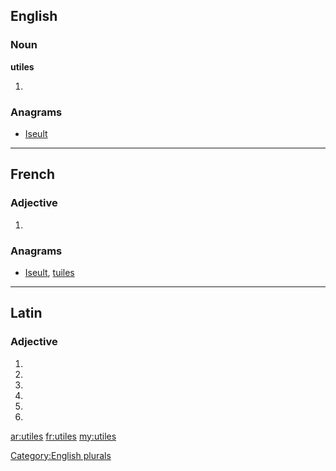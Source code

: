 ==English==

===Noun===
'''utiles'''

# {{plural of|[[utile]]}}

===Anagrams===
* [[Iseult#English|Iseult]]

[[Category:English plurals]]

----

==French==

===Adjective===
{{fr-adj-form}} {{p}}

# {{form of| plural|utile|lang=French}}

===Anagrams===
* [[Iseult#French|Iseult]], [[tuiles#French|tuiles]]

----

==Latin==

===Adjective===
{{la-adj-form|ūtilēs}}

# {{inflection of|utilis|ūtilis|nom|m|p|lang=la}}
# {{inflection of|utilis|ūtilis|nom|f|p|lang=la}}
# {{inflection of|utilis|ūtilis|acc|m|p|lang=la}}
# {{inflection of|utilis|ūtilis|acc|f|p|lang=la}}
# {{inflection of|utilis|ūtilis|voc|m|p|lang=la}}
# {{inflection of|utilis|ūtilis|voc|f|p|lang=la}}

[[ar:utiles]]
[[fr:utiles]]
[[my:utiles]]